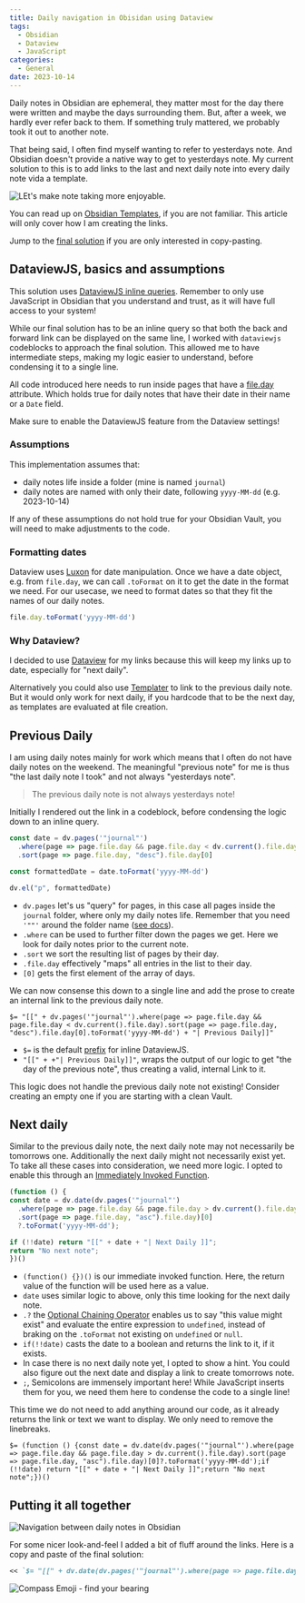 ```yaml
---
title: Daily navigation in Obisidan using Dataview
tags:
  - Obsidian
  - Dataview
  - JavaScript
categories:
  - General
date: 2023-10-14
---
```


Daily notes in Obsidian are ephemeral, they matter most for the day there were written and maybe the days surrounding them. But, after a week, we hardly ever refer back to them. If something truly mattered, we probably took it out to another note.

That being said, I often find myself wanting to refer to yesterdays note. And Obsidian doesn't provide a native way to get to yesterdays note. My current solution to this is to add links to the last and next daily note into every daily note vida a template.

![LEt's make note taking more enjoyable.](/images/general/notes-desk.png)

You can read up on [Obsidian Templates](https://help.obsidian.md/Plugins/Templates), if you are not familiar. This article will only cover how I am creating the links.

Jump to the [final solution](#final-solution) if you are only interested in copy-pasting.

## DataviewJS, basics and assumptions

This solution uses [DataviewJS inline queries](https://blacksmithgu.github.io/obsidian-dataview/queries/dql-js-inline/#inline-dataview-js). Remember to only use JavaScript in Obsidian that you understand and trust, as it will have full access to your system!

While our final solution has to be an inline query so that both the back and forward link can be displayed on the same line, I worked with `dataviewjs` codeblocks to approach the final solution. This allowed me to have intermediate steps, making my logic easier to understand, before condensing it to a single line.

All code introduced here needs to run inside pages that have a [file.day](https://blacksmithgu.github.io/obsidian-dataview/annotation/metadata-pages/) attribute. Which holds true for daily notes that have their date in their name or a `Date` field.

Make sure to enable the DataviewJS feature from the Dataview settings!

### Assumptions

This implementation assumes that:

- daily notes life inside a folder (mine is named `journal`)
- daily notes are named with only their date, following `yyyy-MM-dd` (e.g. 2023-10-14)

If any of these assumptions do not hold true for your Obsidian Vault, you will need to make adjustments to the code.

### Formatting dates

Dataview uses [Luxon](https://moment.github.io/luxon/#/) for date manipulation. Once we have a date object, e.g. from `file.day`, we can call `.toFormat` on it to get the date in the format we need. For our usecase, we need to format dates so that they fit the names of our daily notes.

```JavaScript
file.day.toFormat('yyyy-MM-dd')
```

### Why Dataview?

I decided to use [Dataview](https://blacksmithgu.github.io/obsidian-dataview/) for my links because this will keep my links up to date, especially for "next daily".

Alternatively you could also use [Templater](https://github.com/SilentVoid13/Templater) to link to the previous daily note. But it would only work for next daily, if you hardcode that to be the next day, as templates are evaluated at file creation.

## Previous Daily

I am using daily notes mainly for work which means that I often do not have daily notes on the weekend. The meaningful "previous note" for me is thus "the last daily note I took" and not always "yesterdays note".

> The previous daily note is not always yesterdays note!

Initially I rendered out the link in a codeblock, before condensing the logic down to an inline query.

```JavaScript
const date = dv.pages('"journal"')
  .where(page => page.file.day && page.file.day < dv.current().file.day)
  .sort(page => page.file.day, "desc").file.day[0]

const formattedDate = date.toFormat('yyyy-MM-dd')

dv.el("p", formattedDate)
```

- `dv.pages` let's us "query" for pages, in this case all pages inside the `journal` folder, where only my daily notes life. Remember that you need `'""'` around the folder name ([see docs](https://blacksmithgu.github.io/obsidian-dataview/api/code-reference/#dvpagessource)).
- `.where` can be used to further filter down the pages we get. Here we look for daily notes prior to the current note.
- `.sort` we sort the resulting list of pages by their day.
- `.file.day` effectively "maps" all entries in the list to their day.
- `[0]` gets the first element of the array of days.

We can now consense this down to a single line and add the prose to create an internal link to the previous daily note.

```
$= "[[" + dv.pages('"journal"').where(page => page.file.day && page.file.day < dv.current().file.day).sort(page => page.file.day, "desc").file.day[0].toFormat('yyyy-MM-dd') + "| Previous Daily]]"
```

- `$=` is the default [prefix](https://blacksmithgu.github.io/obsidian-dataview/queries/dql-js-inline/#inline-dataview-js) for inline DataviewJS.
- `"[[" + +"| Previous Daily]]"`, wraps the output of our logic to get "the day of the previous note", thus creating a valid, internal Link to it.

This logic does not handle the previous daily note not existing! Consider creating an empty one if you are starting with a clean Vault.

## Next daily

Similar to the previous daily note, the next daily note may not necessarily be tomorrows one. Additionally the next daily might not necessarily exist yet. To take all these cases into consideration, we need more logic. I opted to enable this through an [Immediately Invoked Function](https://developer.mozilla.org/en-US/docs/Glossary/IIFE?retiredLocale=de).

```JavaScript
(function () {
const date = dv.date(dv.pages('"journal"')
  .where(page => page.file.day && page.file.day > dv.current().file.day)
  .sort(page => page.file.day, "asc").file.day)[0]
  ?.toFormat('yyyy-MM-dd');

if (!!date) return "[[" + date + "| Next Daily ]]";
return "No next note";
})()
```

- `(function() {})()` is our immediate invoked function. Here, the return value of the function will be used here as a value.
- `date` uses similar logic to above, only this time looking for the next daily note.
- `.?` the [Optional Chaining Operator](https://developer.mozilla.org/en-US/docs/Web/JavaScript/Reference/Operators/Optional_chaining) enables us to say "this value might exist" and evaluate the entire expression to `undefined`, instead of braking on the `.toFormat` not existing on `undefined` or `null`.
- `if(!!date)` casts the date to a boolean and returns the link to it, if it exists.
- In case there is no next daily note yet, I opted to show a hint. You could also figure out the next date and display a link to create tomorrows note.
- `;`, Semicolons are immensely important here! While JavaScript inserts them for you, we need them here to condense the code to a single line!

This time we do not need to add anything around our code, as it already returns the link or text we want to display. We only need to remove the linebreaks.

```
$= (function () {const date = dv.date(dv.pages('"journal"').where(page => page.file.day && page.file.day > dv.current().file.day).sort(page => page.file.day, "asc").file.day)[0]?.toFormat('yyyy-MM-dd');if (!!date) return "[[" + date + "| Next Daily ]]";return "No next note";})()
```

<a name="final-solution"></a>
## Putting it all together

![Navigation between daily notes in Obsidian](/images/general/obsidian-daily-navigation.png)

For some nicer look-and-feel I added a bit of fluff around the links. Here is a copy and paste of the final solution:

```markdown
<< `$= "[[" + dv.date(dv.pages('"journal"').where(page => page.file.day && page.file.day < dv.current().file.day).sort(page => page.file.day, "desc").file.day)[0].toFormat('yyyy-MM-dd') + "| Previous Daily]]"` | `$= (function () {const date = dv.date(dv.pages('"journal"').where(page => page.file.day && page.file.day > dv.current().file.day).sort(page => page.file.day, "asc").file.day)[0]?.toFormat('yyyy-MM-dd');if (!!date) return "[[" + date + "| Next Daily ]]";return "No next note";})()` >>
```

![Compass Emoji - find your bearing](/images/emojis/compass.png)
